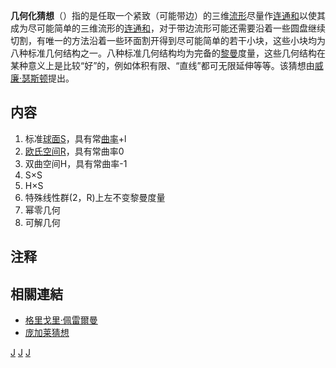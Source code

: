 {{unreferenced|time=2014-08-20T20:18:08+00:00}}
'''几何化猜想'''（{{lang-en|Geometrization conjecture}}）指的是任取一个紧致（可能带边）的三维[[流形|流形]]尽量作[[连通和|连通和]]以使其成为尽可能简单的三维流形的[[连通和|连通和]]，对于带边流形可能还需要沿着一些圆盘继续切割，有唯一的方法沿着一些环面{{notetag|如果是带边流形还要加上平环}}割开得到尽可能简单的若干小块，这些小块均为八种标准几何结构之一。八种标准几何结构均为完备的[[黎曼|黎曼]]度量，这些几何结构在某种意义上是比较“好”的，例如体积有限、“直线”都可无限延伸等等。该猜想由[[威廉·瑟斯顿|威廉·瑟斯顿]]提出。

==内容==
# 标准[[球面|球面]]S，具有常[[曲率|曲率]]+l
# [[欧氏空间|欧氏空间]]R，具有常曲率0
# 双曲空间H，具有常曲率-1
# S×S
# H×S
# 特殊线性群(2，R)上左不变黎曼度量
# 幂零几何
# 可解几何

==注释==
{{notefoot}}

== 相關連結 ==
* [[格里戈里·佩雷爾曼|格里戈里·佩雷爾曼]]
* [[庞加莱猜想|庞加莱猜想]]

[[Category:拓扑学|J]]
[[Category:黎曼几何|J]]
[[Category:猜想|J]]
